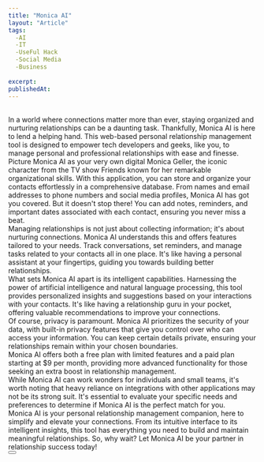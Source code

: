 ```yaml
---
title: "Monica AI"
layout: "Article"
tags:
  -AI 
  -IT
  -UseFul Hack
  -Social Media
  -Business
  
excerpt:
publishedAt:
---
```

<br/>
In a world where connections matter more than ever, staying organized and nurturing relationships can be a daunting task. Thankfully, Monica AI is here to lend a helping hand. This web-based personal relationship management tool is designed to empower tech developers and geeks, like you, to manage personal and professional relationships with ease and finesse.
<br/>
Picture Monica AI as your very own digital Monica Geller, the iconic character from the TV show Friends known for her remarkable organizational skills. With this application, you can store and organize your contacts effortlessly in a comprehensive database. From names and email addresses to phone numbers and social media profiles, Monica AI has got you covered. But it doesn't stop there! You can add notes, reminders, and important dates associated with each contact, ensuring you never miss a beat.
<br/>
Managing relationships is not just about collecting information; it's about nurturing connections. Monica AI understands this and offers features tailored to your needs. Track conversations, set reminders, and manage tasks related to your contacts all in one place. It's like having a personal assistant at your fingertips, guiding you towards building better relationships.
<br/>
What sets Monica AI apart is its intelligent capabilities. Harnessing the power of artificial intelligence and natural language processing, this tool provides personalized insights and suggestions based on your interactions with your contacts. It's like having a relationship guru in your pocket, offering valuable recommendations to improve your connections.
<br/>
Of course, privacy is paramount. Monica AI prioritizes the security of your data, with built-in privacy features that give you control over who can access your information. You can keep certain details private, ensuring your relationships remain within your chosen boundaries.
<br/>
Monica AI offers both a free plan with limited features and a paid plan starting at $9 per month, providing more advanced functionality for those seeking an extra boost in relationship management.
<br/>
While Monica AI can work wonders for individuals and small teams, it's worth noting that heavy reliance on integrations with other applications may not be its strong suit. It's essential to evaluate your specific needs and preferences to determine if Monica AI is the perfect match for you.
<br/>
Monica AI is your personal relationship management companion, here to simplify and elevate your connections. From its intuitive interface to its intelligent insights, this tool has everything you need to build and maintain meaningful relationships. So, why wait? Let Monica AI be your partner in relationship success today!
<br/>
<Button
  address="https://monica.im/"
  text="Link to Monica AI"
/>


